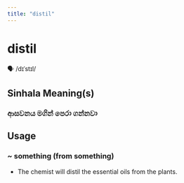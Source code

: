 ```yaml
---
title: "distil"
---
```


# distil

🗣️ /dɪˈstɪl/

## Sinhala Meaning(s)

### ආසවනය මගින් පෙරා ගන්නවා

## Usage

### ~ something (from something)

- The chemist will distil the essential oils from the plants.

